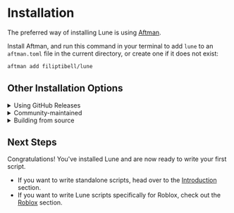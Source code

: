 
# Installation

The preferred way of installing Lune is using [Aftman](https://github.com/lpghatguy/aftman).

Install Aftman, and run this command in your terminal to add `lune` to an `aftman.toml` file in the
current directory, or create one if it does not exist:

```sh copy filename="Bash"
aftman add filiptibell/lune
```

## Other Installation Options

<details>
<summary>Using GitHub Releases</summary>

You can download pre-built binaries for most systems directly from the
[GitHub Releases](https://github.com/filiptibell/lune/releases) page. <br /> There are many tools
that can install binaries directly from releases, and it is up to you to choose what tool to use
when installing here.

</details>

<details>
<summary>Community-maintained</summary>

### AUR (Arch User Repository)
There are a number of packages available on the AUR:

- `lune` - Builds from the latest stable release source.
- `lune-git` - Builds from the latest commit in the repo; unstable.
- `lune-bin` - Installs a precompiled binary from GitHub Release artifacts.

These can be installed with your favourite AUR manager as such:

```sh copy filename="Bash"
paru -S [PACKAGE_NAME]
```

***or***

```sh copy filename="Bash"
yay -S [PACKAGE_NAME]
```

<Callout type="warning" emoji="⚠️">
  Only one of these AUR packages must be installed at a time in order to prevent conflicts.
</Callout>


### Scoop
Windows users can use [scoop](https://scoop.sh) to install lune.

```ps copy filename="PowerShell"
# Add the bucket
scoop bucket add lune https://github.com/CompeyDev/lune-packaging.git

# Install the package
scoop install lune
```

### Homebrew
[Homebrew](https://brew.sh) is a package manager for MacOS and Linux. Lune has been published to Homebrew Core, so it can be installed with:

```sh copy filename="Bash"
# Installs latest stable precompiled binary
brew install lune
```

***or***

```sh copy filename="Bash"
# Builds from latest stable source
brew install lune --build-from-source
```

### APT
APT is a package manager for debian based distributions that uses dpkg to install packages.

- Import the GPG signing keys:
```sh copy filename="Bash"
curl https://id.devcomp.xyz/hi@devcomp.xyz/2.gpg | gpg --import
sudo sh -c "curl https://id.devcomp.xyz/hi@devcomp.xyz/2.gpg | sudo gpg --dearmor > /usr/share/keyrings/lune-archive-keyring.gpg"
```
- Add the repository to `sources.list`:
```md copy filename="/etc/apt/sources.list"
deb [signed-by=/usr/share/keyrings/lune-archive-keyring.gpg] https://repos.devcomp.xyz/ bookworm main
```
- Install the package:
```console copy filename="Bash"
sudo apt update
sudo apt install lune
```

### AppImage
AppImages are platform independent sandboxed binaries that work out of the box. Go to the [GitHub Actions Page](https://github.com/CompeyDev/lune-packaging/actions/workflows/appimage.yaml), and download the artifact suitable for your architecture from the build artifacts.
</details>

<details>
<summary>Building from source</summary>

Building and installing from source requires the latest version of
[Rust & Cargo](https://doc.rust-lang.org/cargo/getting-started/installation.html) to be installed on
your system. <br /> Once installed, run the following command in your terminal:

```sh copy filename="Bash"
cargo install lune --locked
```
</details>

## Next Steps

Congratulations! You've installed Lune and are now ready to write your first script.

-   If you want to write standalone scripts, head over to the
    [Introduction](./2-introduction/1-hello-lune.md) section.
-   If you want to write Lune scripts specifically for Roblox, check out the
    [Roblox](../roblox/1-introduction.md) section.
